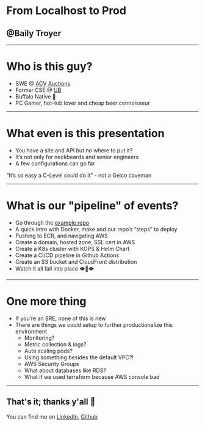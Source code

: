 

# From Localhost to Prod

## @Baily Troyer

---

# Who is this guy?

* SWE @ [ACV Auctions](https://www.acvauctions.com/)
* Former CSE @ [UB](https://www.buffalo.edu/)
* Buffalo Native 🐃
* PC Gamer, hot-tub lover and cheap beer connoisseur

---


# What even is this presentation

* You have a site and API but no where to put it?
* It’s not only for neckbeards and senior engineers
* A few configurations can go far


“It’s so easy a C-Level could do it” - not a Geico caveman 

---

# What is our "pipeline" of events?

* Go through the [example repo](https://github.com/BailyTroyer/buffalo-startup-week-2020)
* A quick intro with Docker, make and our repo’s “steps” to deploy
* Pushing to ECR, and navigating AWS
* Create a domain, hosted zone, SSL cert in AWS
* Create a K8s cluster with KOPS & Helm Chart
* Create a CI/CD pipeline in Github Actions
* Create an S3 bucket and CloudFront distribution
* Watch it all fall into place 👁️👄👁️

---

# One more thing

* If you’re an SRE, none of this is new
* There are things we could setup to further productionalize this environment
    * Monitoring?
    * Metric collection & logs?
    * Auto scaling pods?
    * Using something besides the default VPC?!
    * AWS Security Groups
    * What about databases like RDS?
    * What if we used terraform because AWS console bad

---

## That's it; thanks y'all 🙂

You can find me on [LinkedIn](https://www.linkedin.com/in/bailytroyer/), [Github](https://github.com/BailyTroyer/)
